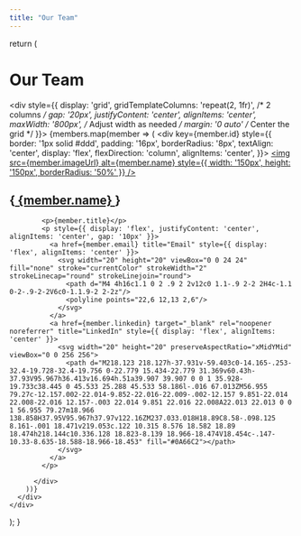 ```yaml
---
title: "Our Team"
---
```



  return (
    <div>
      <h1>Our Team</h1>
      <div style={{ 
        display: 'grid', 
        gridTemplateColumns: 'repeat(2, 1fr)', /* 2 columns */
        gap: '20px', 
        justifyContent: 'center',
        alignItems: 'center',
        maxWidth: '800px', /* Adjust width as needed */
        margin: '0 auto' /* Center the grid */
      }}>
        {members.map(member => (
          <div key={member.id} style={{ 
            border: '1px solid #ddd', 
            padding: '16px', 
            borderRadius: '8px', 
            textAlign: 'center',
            display: 'flex',
            flexDirection: 'column',
            alignItems: 'center',
          }}>
            <a href={member.url} target="_blank" rel="noopener noreferrer">
              <img 
                src={member.imageUrl} 
                alt={member.name} 
                style={{ width: '150px', height: '150px', borderRadius: '50%' }} 
              />
            </a>
            <h2>{<a href={member.url} target="_blank" rel="noopener noreferrer">
              {member.name}
            </a>}</h2>
            
            <p>{member.title}</p>
            <p style={{ display: 'flex', justifyContent: 'center', alignItems: 'center', gap: '10px' }}>
              <a href={member.email} title="Email" style={{ display: 'flex', alignItems: 'center' }}>
                <svg width="20" height="20" viewBox="0 0 24 24" fill="none" stroke="currentColor" strokeWidth="2" strokeLinecap="round" strokeLinejoin="round">
                  <path d="M4 4h16c1.1 0 2 .9 2 2v12c0 1.1-.9 2-2 2H4c-1.1 0-2-.9-2-2V6c0-1.1.9-2 2-2z"/>
                  <polyline points="22,6 12,13 2,6"/>
                </svg>
              </a>
              <a href={member.linkedin} target="_blank" rel="noopener noreferrer" title="LinkedIn" style={{ display: 'flex', alignItems: 'center' }}>
                <svg width="20" height="20" preserveAspectRatio="xMidYMid" viewBox="0 0 256 256">
                  <path d="M218.123 218.127h-37.931v-59.403c0-14.165-.253-32.4-19.728-32.4-19.756 0-22.779 15.434-22.779 31.369v60.43h-37.93V95.967h36.413v16.694h.51a39.907 39.907 0 0 1 35.928-19.733c38.445 0 45.533 25.288 45.533 58.186l-.016 67.013ZM56.955 79.27c-12.157.002-22.014-9.852-22.016-22.009-.002-12.157 9.851-22.014 22.008-22.016 12.157-.003 22.014 9.851 22.016 22.008A22.013 22.013 0 0 1 56.955 79.27m18.966 138.858H37.95V95.967h37.97v122.16ZM237.033.018H18.89C8.58-.098.125 8.161-.001 18.471v219.053c.122 10.315 8.576 18.582 18.89 18.474h218.144c10.336.128 18.823-8.139 18.966-18.474V18.454c-.147-10.33-8.635-18.588-18.966-18.453" fill="#0A66C2"></path>
                </svg>
              </a>
            </p>

          </div>
        ))}
      </div>
    </div>
  );
}
